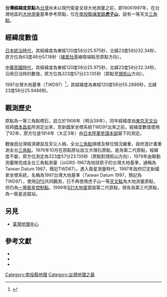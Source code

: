 {{Refimprove|time=2015-06-05T02:16:24+00:00}}

{{Infobox Mountain
| 名稱 = 台灣經緯度原點
| 照片 = 
| 照片說明 = 
| 海拔 = {{convert|556|m|ft|0}}
| 位置 = {{TWN}}[[南投縣|南投縣]][[埔里鎮|埔里鎮]][[虎子山_(埔里)|虎子山]]
| 山脈 = 
| 相對高度 = 
| 座標 = {{coord|23|58|25.9486|N|120|58|55.2886|E|region:TW_type:landmark|display=title,inline|notes=（1997年台灣大地基準，TWD97，幾乎等同[[WGS84|WGS84]]）}}；<br/><!--{{coord|23|58|32.3400|N|120|58|25.9750|E|globe:earth_source:TWD67_region:TW_nosave:true_type:landmark|display=inline|notes=（1967年台灣大地基準，TWD67）}}-->{{DEC|23|58|32.3400}}N {{DEC|120|58|25.9750}}E (TWD67, 1967年台灣大地基準)
| 地形圖 = 
| 類別 = 
| 年齡 = 
| 最近噴發 = 
| 首次登頂 = 
| 最容易的攀登路線 = 
}}

'''台灣經緯度原點'''為[[台灣|台灣]]尚未以現代衛星全球大地測量之前，即1906{{ndash}}1997年，在台灣地區的[[大地測量|大地測量]]基準參考原點，位在[[南投縣|南投縣]][[埔里鎮|埔里鎮]]'''[[虎子山_(埔里)|虎子山]]'''，設有一等天文[[三角點|三角點]]。

== 經緯度數值 ==
[[台灣日治時期|日本統治時代]]，其經緯度為東經120度58分25.975秒，北緯23度58分32.34秒，原方位為63度46分57.18秒（[[埔里社|埔里社]]基線南端點至原點方向）。

[[台灣戰後時期|中華民國時代]]，其經緯度為東經120度58分25.975秒，北緯23度58分32.34秒，沿用日治時的數值，原方位為323度57分23.135秒（原點至[[頭拒山|頭拒山]]方向）。

1997台灣大地基準（TWD97）<ref>{{Cite web |url=http://www.gps.moi.gov.tw/SSCenter/Introduce/IntroducePage.aspx?Page=GPS9 |title=內政部地政司衛星測量中心─國家坐標系統之訂定 |access-date=2012-02-04 |archive-date=2020-08-04 |archive-url=https://web.archive.org/web/20200804202219/http://gps.moi.gov.tw/SSCenter/Introduce/IntroducePage.aspx?Page=GPS9 |dead-url=yes }}</ref>，其經緯度為東經120度58分55.2886秒，北緯23度58分25.9486秒。

== 觀測歷史 ==
原點為一等三角點標石，設立於1906年（明治39年），同年經緯度由[[東京天文台|東京天文台]]技師[[橋本昌矣|橋本昌矣]]所測定出來，至新國家坐標系統TWD97出來之前，經緯度數值使用了92年，原方位是1914年（大正3年）由[[日本陸軍|日本陸軍]][[参谋本部_(大日本帝国)|參謀本部]]屬下的{{link-ja|陸地測量部|陸地測量部}}測定。

戰後因台灣經濟建設及天災人禍，全台[[三角點|三角點]]損壞及移位情況嚴重，政府遂計畫重測全台[[三角點|三角點]]，1976年10月在原點原址設立大理石原點，是為第二代原點，經緯度不變，原方位測定為323度57分23.135秒（原點對頭拒山方向），1979年由聯勤測量隊完成全台三角點測量（以GRS-1967為地球原子的台灣大地基準，通稱為Taiwan Datum 1967，簡記TWD67）。進入衛星測量時代，1997年政府訂定新國家坐標系統，名稱為1997台灣大地基準（Taiwan Datum 1997，簡記為TWD97），使用[[全球定位系统|GPS]]共同觀測，已不再使用虎子山一等[[天文點_(大地測量)|天文點]]為大地測量原點，但仍為[[一等衛星控制點|一等衛星控制點]]。1999年[[921大地震|921大地震]]震毀第二代原點，現有為第三代原點，為一衛星追蹤站。

==另見==
* [[臺灣地理中心|臺灣地理中心]]

==參考文獻==
{{reflist}}
*{{cite web |title=測量規則（廢止） |at=廢止法規＞國防部 |editor=法務部全國法規資料庫工作小組 |website=全國法規資料庫 |url=https://law.moj.gov.tw/LawClass/LawAll.aspx?pcode=F0090006}}
*{{cite web |title=大地座標系統漫談 |publisher=上河文化 |url=https://www.sunriver.com.tw/grid_tm2.htm#a041}}
*{{cite web |title=Taiwan Datums |author=積丹尼 |author-link=積丹尼 |url=https://wiki.osgeo.org/wiki/Taiwan_datums#.E8.BD.89.E6.8F.9B.E5.8F.83.E6.95.B8}}

[[Category:南投縣地理|Category:南投縣地理]]
[[Category:台灣地理之最|Category:台灣地理之最]]